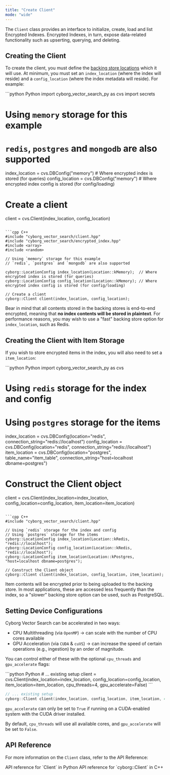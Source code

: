 ```yaml
---
title: "Create Client"
mode: "wide"
---
```


The `Client` class provides an interface to initialize, create, load and list Encrypted Indexes. Encrypted Indexes, in turn, expose data-related functionality such as upserting, querying, and deleting.

## Creating the Client

To create the client, you must define the [backing store locations](../get-started/about#backing-stores) which it will use. At minimum, you must set an `index_location` (where the index will reside) and a `config_location` (where the index metadata will reside). For example:

<CodeGroup>
```python Python
import cyborg_vector_search_py as cvs
import secrets

# Using `memory` storage for this example
# `redis`, `postgres` and `mongodb` are also supported

index_location = cvs.DBConfig("memory")  # Where encrypted index is stored (for queries)
config_location = cvs.DBConfig("memory") # Where encrypted index config is stored (for config/loading)

# Create a client
client = cvs.Client(index_location, config_location)
```

```cpp C++
#include "cyborg_vector_search/client.hpp"
#include "cyborg_vector_search/encrypted_index.hpp"
#include <array>
#include <random>

// Using `memory` storage for this example
// `redis`, `postgres` and `mongodb` are also supported

cyborg::LocationConfig index_location(Location::kMemory);  // Where encrypted index is stored (for queries)
cyborg::LocationConfig config_location(Location::kMemory); // Where encrypted index config is stored (for config/loading)

// Create a client
cyborg::Client client(index_location, config_location);
```
</CodeGroup>

Bear in mind that all contents stored in the backing stores is end-to-end encrypted, meaning that **no index contents will be stored in plaintext**. For performance reasons, you may wish to use a "fast" backing store option for `index_location`, such as Redis.

## Creating the Client with Item Storage

If you wish to store encrypted items in the index, you will also need to set a `item_location`:

<CodeGroup>
```python Python
import cyborg_vector_search_py as cvs

# Using `redis` storage for the index and config
# Using `postgres` storage for the items
index_location = cvs.DBConfig(location="redis", connection_string="redis://localhost")
config_location = cvs.DBConfig(location="redis", connection_string="redis://localhost")
item_location = cvs.DBConfig(location="postgres", table_name="item_table", connection_string="host=localhost dbname=postgres")

# Construct the Client object
client = cvs.Client(index_location=index_location, 
                            config_location=config_location,
                            item_location=item_location)
```

```cpp C++
#include "cyborg_vector_search/client.hpp"

// Using `redis` storage for the index and config
// Using `postgres` storage for the items
cyborg::LocationConfig index_location(Location::kRedis, "redis://localhost");
cyborg::LocationConfig config_location(Location::kRedis, "redis://localhost");
cyborg::LocationConfig item_location(Location::kPostgres, "host=localhost dbname=postgres");

// Construct the Client object
cyborg::Client client(index_location, config_location, item_location);
```
</CodeGroup>

Item contents will be encrypted prior to being uploaded to the backing store. In most applications, these are accessed less frequently than the index, so a "slower" backing store option can be used, such as PostgreSQL.

## Setting Device Configurations

Cyborg Vector Search can be accelerated in two ways:

- CPU Multithreading (via `OpenMP`) -> can scale with the number of CPU cores available
- GPU Acceleration (via `CUDA` & `cuVS`) -> can increase the speed of certain operations (e.g., ingestion) by an order of magnitude.

You can control either of these with the optional `cpu_threads` and `gpu_accelerate` flags:

<CodeGroup>
```python Python
# ... existing setup
client = cvs.Client(index_location=index_location, 
                            config_location=config_location,
                            item_location=item_location,
                            cpu_threads=4,
                            gpu_accelerate=False)
```

```cpp C++
// ... existing setup
cyborg::Client client(index_location, config_location, item_location, 4, false);
```
</CodeGroup>

<Warning>`gpu_accelerate` can only be set to `True` if running on a CUDA-enabled system with the CUDA driver installed.</Warning>

By default, `cpu_threads` will use all available cores, and `gpu_accelerate` will be set to `False`.

## API Reference

For more information on the `Client` class, refer to the API Reference:

<CardGroup cols={2}>
    <Card title="Python API Reference" href="../../api-reference/python/client" icon="python">
        API reference for `Client` in Python
    </Card>
    <Card title="C++ API Reference" href="../../api-reference/cpp/client" icon="brackets-curly">
        API reference for `cyborg::Client` in C++
    </Card>
</CardGroup>
